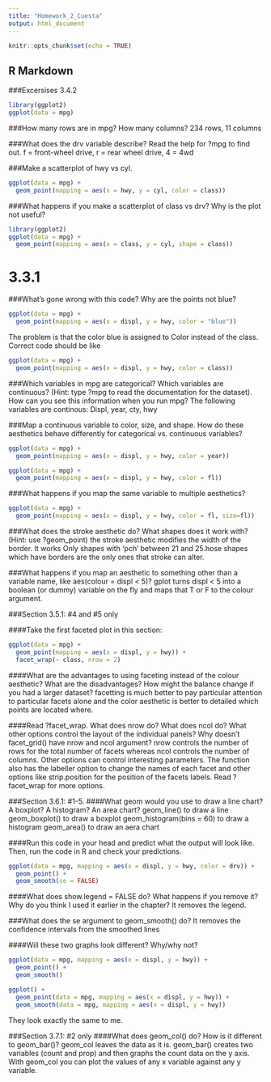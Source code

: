 ```yaml
---
title: "Homework_2_Cuesta"
output: html_document
---
```


```r
knitr::opts_chunk$set(echo = TRUE)
```

## R Markdown

###Excersises 3.4.2

```r
library(ggplot2)
ggplot(data = mpg)

```

###How many rows are in mpg? How many columns?
234 rows, 11 columns

###What does the drv variable describe? Read the help for ?mpg to find out.
f = front-wheel drive, r = rear wheel drive, 4 = 4wd

###Make a scatterplot of hwy vs cyl.
```r
ggplot(data = mpg) + 
  geom_point(mapping = aes(x = hwy, y = cyl, color = class))
```

###What happens if you make a scatterplot of class vs drv? Why is the plot not useful?
```r
library(ggplot2)
ggplot(data = mpg) + 
  geom_point(mapping = aes(x = class, y = cyl, shape = class))
```

# 3.3.1
###What’s gone wrong with this code? Why are the points not blue?
```r
ggplot(data = mpg) + 
  geom_point(mapping = aes(x = displ, y = hwy, color = "blue"))
```
The problem is that the color blue is assigned to Color instead of the class. Correct code should be like 
```r
ggplot(data = mpg) + 
  geom_point(mapping = aes(x = displ, y = hwy, color = class))
```

###Which variables in mpg are categorical? Which variables are continuous? (Hint: type ?mpg to read the documentation for the dataset). How can you see this information when you run mpg?
The following variables are continous: Displ, year, cty, hwy

###Map a continuous variable to color, size, and shape. How do these aesthetics behave differently for categorical vs. continuous variables?
```r
ggplot(data = mpg) + 
  geom_point(mapping = aes(x = displ, y = hwy, color = year))
```

```r
ggplot(data = mpg) + 
  geom_point(mapping = aes(x = displ, y = hwy, color = fl))
```


###What happens if you map the same variable to multiple aesthetics?
```r
ggplot(data = mpg) + 
  geom_point(mapping = aes(x = displ, y = hwy, color = fl, size=fl))
```

###What does the stroke aesthetic do? What shapes does it work with? (Hint: use ?geom_point)
the stroke aesthetic modifies the width of the border. It works Only shapes with 'pch' between 21 and 25.hose shapes which have borders are the only ones that stroke can alter.


###What happens if you map an aesthetic to something other than a variable name, like aes(colour = displ < 5)?
gplot turns displ < 5 into a boolean (or dummy) variable on the fly and maps that T or F to the colour argument.

###Section 3.5.1: #4 and #5 only

####Take the first faceted plot in this section:
```r
ggplot(data = mpg) + 
  geom_point(mapping = aes(x = displ, y = hwy)) + 
  facet_wrap(~ class, nrow = 2)
```

####What are the advantages to using faceting instead of the colour aesthetic? What are the disadvantages? How might the balance change if you had a larger dataset?
facetting is much better to pay particular attention to particular facets alone and the color aesthetic is better to detailed which points are located where. 

####Read ?facet_wrap. What does nrow do? What does ncol do? What other options control the layout of the individual panels? Why doesn’t facet_grid() have nrow and ncol argument?
nrow controls the number of rows for the total number of facets whereas ncol controls the number of columns. Other options can control interesting parameters. The function also has the labeller option to change the names of each facet and other options like strip.position for the position of the facets labels. Read ?facet_wrap for more options.

###Section 3.6.1: #1-5.
####What geom would you use to draw a line chart? A boxplot? A histogram? An area chart?
  geom_line() to draw a line
  geom_boxplot() to draw a boxplot
  geom_histogram(bins = 60) to draw a histogram
  geom_area() to draw an aera chart
  
####Run this code in your head and predict what the output will look like. Then, run the code in R and check your predictions.
```r
ggplot(data = mpg, mapping = aes(x = displ, y = hwy, color = drv)) + 
  geom_point() + 
  geom_smooth(se = FALSE)
```

####What does show.legend = FALSE do? What happens if you remove it? Why do you think I used it earlier in the chapter?
It removes the legend. 


###What does the se argument to geom_smooth() do?
It removes the confidence intervals from the smoothed lines

####Will these two graphs look different? Why/why not?
```r
ggplot(data = mpg, mapping = aes(x = displ, y = hwy)) + 
  geom_point() + 
  geom_smooth()

ggplot() + 
  geom_point(data = mpg, mapping = aes(x = displ, y = hwy)) + 
  geom_smooth(data = mpg, mapping = aes(x = displ, y = hwy))
```

They look exactly the same to me.

###Section 3.7.1: #2 only
####What does geom_col() do? How is it different to geom_bar()?
geom_col leaves the data as it is. geom_bar() creates two variables (count and prop) and then graphs the count data on the y axis. With geom_col you can plot the values of any x variable against any y variable.

